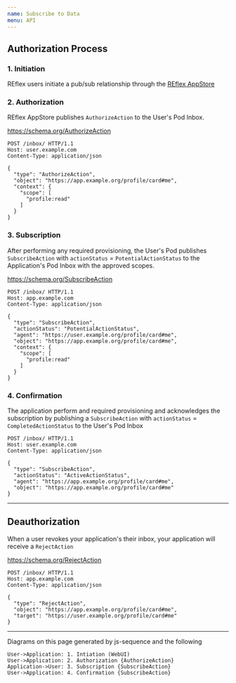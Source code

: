 ```yaml
---
name: Subscribe to Data
menu: API
---
```


## Authorization Process

### 1. Initiation

REflex users initiate a pub/sub relationship through the [REflex AppStore](https://reflex-ui.yodata.me/)

### 2. Authorization

REflex AppStore publishes `AuthorizeAction` to the User's Pod Inbox.

https://schema.org/AuthorizeAction

```http
POST /inbox/ HTTP/1.1
Host: user.example.com
Content-Type: application/json

{
  "type": "AuthorizeAction",
  "object": "https://app.example.org/profile/card#me",
  "context": {
    "scope": [
      "profile:read"
    ]
  }
}
```

### 3. Subscription

After performing any required provisioning, the User's Pod publishes `SubscribeAction` with `actionStatus` = `PotentialActionStatus`
to the Application's Pod Inbox with the approved scopes.

https://schema.org/SubscribeAction

```http
POST /inbox/ HTTP/1.1
Host: app.example.com
Content-Type: application/json

{
  "type": "SubscribeAction",
  "actionStatus": "PotentialActionStatus",
  "agent": "https://user.example.org/profile/card#me",
  "object": "https://app.example.org/profile/card#me",
  "context": {
    "scope": [
      "profile:read"
    ]
  }
}
```

### 4. Confirmation

The application perform and required provisioning and acknowledges the subscription by publishing a `SubscribeAction` with
`actionStatus` = `CompletedActionStatus` to the User's Pod Inbox

```http
POST /inbox/ HTTP/1.1
Host: user.example.com
Content-Type: application/json

{
  "type": "SubscribeAction",
  "actionStatus": "ActiveActionStatus",
  "agent": "https://app.example.org/profile/card#me",
  "object": "https://app.example.org/profile/card#me"
}
```

----

## Deauthorization

When a user revokes your application's their inbox, your application will receive a `RejectAction`

https://schema.org/RejectAction

```http
POST /inbox/ HTTP/1.1
Host: app.example.com
Content-Type: application/json

{
  "type": "RejectAction",
  "object": "https://app.example.org/profile/card#me",
  "target": "https://user.example.org/profile/card#me"
}
```

---

Diagrams on this page generated by js-sequence and the following

```sequence
User->Application: 1. Intiation (WebUI)
User->Application: 2. Authorization {AuthorizeAction}
Application->User: 3. Subscription {SubscribeAction}
User->Application: 4. Confirmation {SubscribeAction}
```
